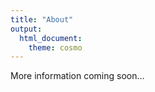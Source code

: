 ---
title: "About"
output: 
  html_document:
    theme: cosmo
---

More information coming soon...